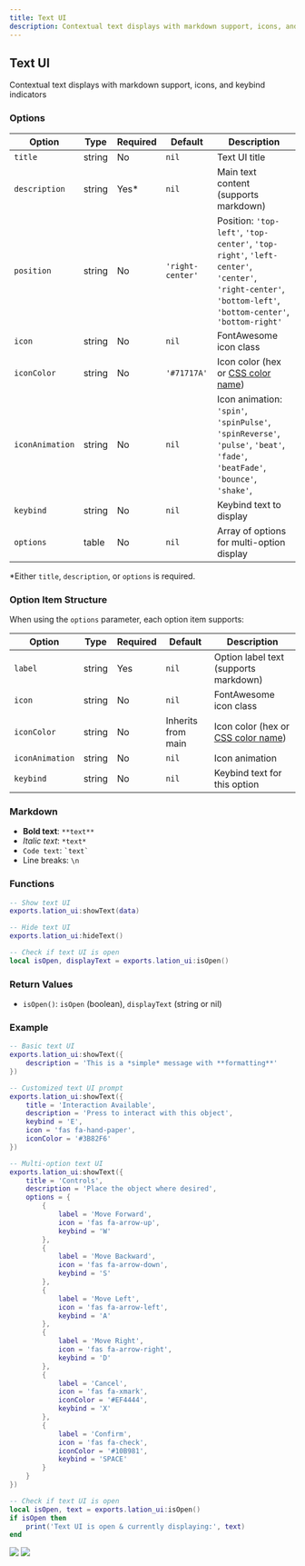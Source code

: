 ```yaml
---
title: Text UI
description: Contextual text displays with markdown support, icons, and keybind indicators
---
```


## Text UI

Contextual text displays with markdown support, icons, and keybind indicators

### Options

| Option | Type | Required | Default | Description |
|--------|------|----------|---------|-------------|
| `title` | string | No | `nil` | Text UI title |
| `description` | string | Yes* | `nil` | Main text content (supports markdown) |
| `position` | string | No | `'right-center'` | Position: `'top-left'`, `'top-center'`, `'top-right'`, `'left-center'`, `'center'`, `'right-center'`, `'bottom-left'`, `'bottom-center'`, `'bottom-right'` |
| `icon` | string | No | `nil` | FontAwesome icon class |
| `iconColor` | string | No | `'#71717A'` | Icon color (hex or [CSS color name](https://htmlcolorcodes.com/color-names/)) |
| `iconAnimation` | string | No | `nil` | Icon animation: `'spin'`, `'spinPulse'`, `'spinReverse'`, `'pulse'`, `'beat'`, `'fade'`, `'beatFade'`, `'bounce'`, `'shake'`, |
| `keybind` | string | No | `nil` | Keybind text to display |
| `options` | table | No | `nil` | Array of options for multi-option display |

*Either `title`, `description`, or `options` is required.

### Option Item Structure

When using the `options` parameter, each option item supports:

| Option | Type | Required | Default | Description |
|--------|------|----------|---------|-------------|
| `label` | string | Yes | `nil` | Option label text (supports markdown) |
| `icon` | string | No | `nil` | FontAwesome icon class |
| `iconColor` | string | No | Inherits from main | Icon color (hex or [CSS color name](https://htmlcolorcodes.com/color-names/)) |
| `iconAnimation` | string | No | `nil` | Icon animation |
| `keybind` | string | No | `nil` | Keybind text for this option |

### Markdown
- **Bold text**: `**text**`
- *Italic text*: `*text*`
- `Code text`: `` `text` ``
- Line breaks: `\n`

### Functions

```lua
-- Show text UI
exports.lation_ui:showText(data)

-- Hide text UI
exports.lation_ui:hideText()

-- Check if text UI is open
local isOpen, displayText = exports.lation_ui:isOpen()
```

### Return Values
- `isOpen()`: `isOpen` (boolean), `displayText` (string or nil)

### Example

```lua copy
-- Basic text UI
exports.lation_ui:showText({
    description = 'This is a *simple* message with **formatting**'
})
```

```lua copy
-- Customized text UI prompt
exports.lation_ui:showText({
    title = 'Interaction Available',
    description = 'Press to interact with this object',
    keybind = 'E',
    icon = 'fas fa-hand-paper',
    iconColor = '#3B82F6'
})
```

```lua copy
-- Multi-option text UI
exports.lation_ui:showText({
    title = 'Controls',
    description = 'Place the object where desired',
    options = {
        {
            label = 'Move Forward',
            icon = 'fas fa-arrow-up',
            keybind = 'W'
        },
        {
            label = 'Move Backward',
            icon = 'fas fa-arrow-down',
            keybind = 'S'
        },
        {
            label = 'Move Left',
            icon = 'fas fa-arrow-left',
            keybind = 'A'
        },
        {
            label = 'Move Right',
            icon = 'fas fa-arrow-right',
            keybind = 'D'
        },
        {
            label = 'Cancel',
            icon = 'fas fa-xmark',
            iconColor = '#EF4444',
            keybind = 'X'
        },
        {
            label = 'Confirm',
            icon = 'fas fa-check',
            iconColor = '#10B981',
            keybind = 'SPACE'
        }
    }
})
```

```lua copy
-- Check if text UI is open
local isOpen, text = exports.lation_ui:isOpen()
if isOpen then
    print('Text UI is open & currently displaying:', text)
end
```

![](https://img.lationscripts.com/docs/ui/text-ui/text-ui-example.webp)
![](https://img.lationscripts.com/docs/ui/text-ui/text-ui-options-example.webp)